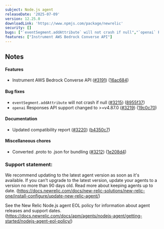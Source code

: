 ```yaml
---
subject: Node.js agent
releaseDate: '2025-07-09'
version: 12.25.0
downloadLink: 'https://www.npmjs.com/package/newrelic'
security: []
bugs: ["`eventSegment.addAttribute` will not crash if null","`openai` Responses API support changed to >=v4.87.0"]
features: ["Instrument AWS Bedrock Converse API"]
---
```


## Notes

#### Features

* Instrument AWS Bedrock Converse API ([#3191](https://github.com/newrelic/node-newrelic/pull/3191)) ([16ac684](https://github.com/newrelic/node-newrelic/commit/16ac6845a82506bbdd0e51f3f9a6d05ac8016246))

#### Bug fixes

* `eventSegment.addAttribute` will not crash if null ([#3215](https://github.com/newrelic/node-newrelic/pull/3215)) ([8955f37](https://github.com/newrelic/node-newrelic/commit/8955f3737e686b4bf6beab2d4e53a1f5eb221166))
* `openai` Responses API support changed to >=v4.87.0 ([#3219](https://github.com/newrelic/node-newrelic/pull/3219)) ([19c0c70](https://github.com/newrelic/node-newrelic/commit/19c0c7011c8c877098c5a57063354f01f5f83295))

#### Documentation

* Updated compatibility report ([#3220](https://github.com/newrelic/node-newrelic/pull/3220)) ([b4350c7](https://github.com/newrelic/node-newrelic/commit/b4350c7e3a718e47d066c5c2c1f4f5f20f43e52c))

#### Miscellaneous chores

* Converted .proto to .json for bundling ([#3212](https://github.com/newrelic/node-newrelic/pull/3212)) ([1e208d4](https://github.com/newrelic/node-newrelic/commit/1e208d43acc1811674126b6aa987c895178f4fc3))


### Support statement:

We recommend updating to the latest agent version as soon as it's available. If you can't upgrade to the latest version, update your agents to a version no more than 90 days old. Read more about keeping agents up to date. (https://docs.newrelic.com/docs/new-relic-solutions/new-relic-one/install-configure/update-new-relic-agent/)

See the New Relic Node.js agent EOL policy for information about agent releases and support dates. (https://docs.newrelic.com/docs/apm/agents/nodejs-agent/getting-started/nodejs-agent-eol-policy/)